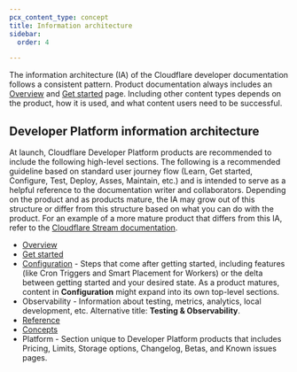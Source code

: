 ```yaml
---
pcx_content_type: concept
title: Information architecture
sidebar:
  order: 4

---
```


The information architecture (IA) of the Cloudflare developer documentation follows a consistent pattern. Product documentation always includes an [Overview](/style-guide/documentation-content-strategy/content-types/overview/) and [Get started](/style-guide/documentation-content-strategy/content-types/get-started/) page. Including other content types depends on the product, how it is used, and what content users need to be successful.

## Developer Platform information architecture

At launch, Cloudflare Developer Platform products are recommended to include the following high-level sections. The following is a recommended guideline based on standard user journey flow (Learn, Get started, Configure, Test, Deploy, Asses, Maintain, etc.) and is intended to serve as a helpful reference to the documentation writer and collaborators. Depending on the product and as products mature, the IA may grow out of this structure or differ from this structure based on what you can do with the product. For an example of a more mature product that differs from this IA, refer to the [Cloudflare Stream documentation](/stream/).

* [Overview](/style-guide/documentation-content-strategy/content-types/overview/)
* [Get started](/style-guide/documentation-content-strategy/content-types/get-started/)
* [Configuration](/style-guide/documentation-content-strategy/content-types/configuration/) - Steps that come after getting started, including features (like Cron Triggers and Smart Placement for Workers) or the delta between getting started and your desired state. As a product matures, content in **Configuration** might expand into its own top-level sections.
* Observability - Information about testing, metrics, analytics, local development, etc. Alternative title: **Testing & Observability**.
* [Reference](/style-guide/documentation-content-strategy/content-types/reference/)
* [Concepts](/style-guide/documentation-content-strategy/content-types/concept/)
* Platform - Section unique to Developer Platform products that includes Pricing, Limits, Storage options, Changelog, Betas, and Known issues pages.
